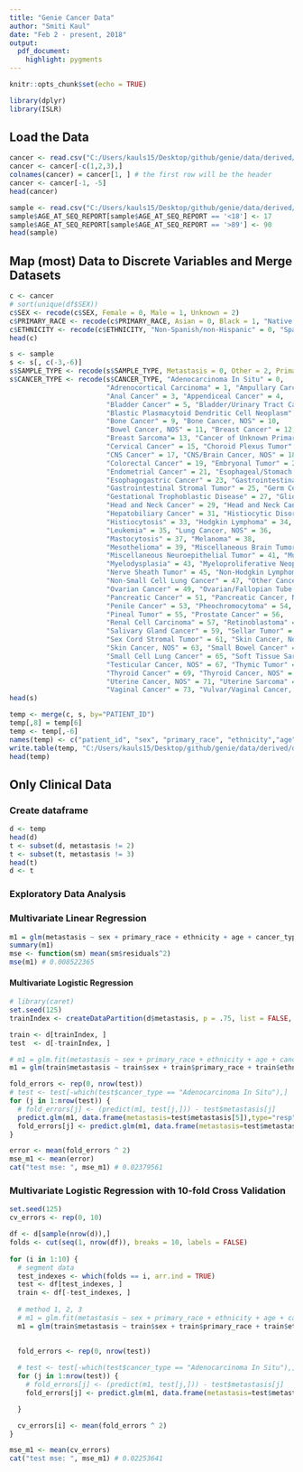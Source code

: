 ```yaml
---
title: "Genie Cancer Data"
author: "Smiti Kaul"
date: "Feb 2 - present, 2018"
output: 
  pdf_document: 
    highlight: pygments
---
```



```r
knitr::opts_chunk$set(echo = TRUE)
```

```r
library(dplyr)
library(ISLR)
```


## Load the Data

```r
cancer <- read.csv("C:/Users/kauls15/Desktop/github/genie/data/derived/data_clinical_patient.txt", stringsAsFactors = FALSE, sep = "\t")
cancer <- cancer[-c(1,2,3),]
colnames(cancer) = cancer[1, ] # the first row will be the header
cancer <- cancer[-1, -5]  
head(cancer)

sample <- read.csv("C:/Users/kauls15/Desktop/github/genie/data/derived/data_clinical_sample.txt", stringsAsFactors = FALSE, sep = "\t")
sample$AGE_AT_SEQ_REPORT[sample$AGE_AT_SEQ_REPORT == '<18'] <- 17
sample$AGE_AT_SEQ_REPORT[sample$AGE_AT_SEQ_REPORT == '>89'] <- 90
head(sample)
```

## Map (most) Data to Discrete Variables and Merge Datasets

```r
c <- cancer
# sort(unique(df$SEX))
c$SEX <- recode(c$SEX, Female = 0, Male = 1, Unknown = 2)
c$PRIMARY_RACE <- recode(c$PRIMARY_RACE, Asian = 0, Black = 1, "Native American" = 2, Other = 3, Undefined = 4, Unknown = 5, White = 6)
c$ETHNICITY <- recode(c$ETHNICITY, "Non-Spanish/non-Hispanic" = 0, "Spanish/Hispanic" = 1, Unknown = 2)
head(c)

s <- sample
s <- s[, c(-3,-6)]
s$SAMPLE_TYPE <- recode(s$SAMPLE_TYPE, Metastasis = 0, Other = 2, Primary = 1, Unspecified = 3)
s$CANCER_TYPE <- recode(s$CANCER_TYPE, "Adenocarcinoma In Situ" = 0, 
                        "Adrenocortical Carcinoma" = 1, "Ampullary Carcinoma" = 2,
                        "Anal Cancer" = 3, "Appendiceal Cancer" = 4,
                        "Bladder Cancer" = 5, "Bladder/Urinary Tract Cancer, NOS" = 6,
                        "Blastic Plasmacytoid Dendritic Cell Neoplasm" = 7, "Blood Cancer, NOS" = 8,
                        "Bone Cancer" = 9, "Bone Cancer, NOS" = 10, 
                        "Bowel Cancer, NOS" = 11, "Breast Cancer" = 12, 
                        "Breast Sarcoma"= 13, "Cancer of Unknown Primary" = 14, 
                        "Cervical Cancer" = 15, "Choroid Plexus Tumor" = 16, 
                        "CNS Cancer" = 17, "CNS/Brain Cancer, NOS" = 18, 
                        "Colorectal Cancer" = 19, "Embryonal Tumor" = 20, 
                        "Endometrial Cancer" = 21, "Esophageal/Stomach Cancer, NOS" = 22, 
                        "Esophagogastric Cancer" = 23, "Gastrointestinal Neuroendocrine Tumor" = 24,
                        "Gastrointestinal Stromal Tumor" = 25, "Germ Cell Tumor" = 26, 
                        "Gestational Trophoblastic Disease" = 27, "Glioma" = 28, 
                        "Head and Neck Cancer" = 29, "Head and Neck Cancer, NOS" = 30, 
                        "Hepatobiliary Cancer" = 31, "Histiocytic Disorder" = 32, 
                        "Histiocytosis" = 33, "Hodgkin Lymphoma" = 34,
                        "Leukemia" = 35, "Lung Cancer, NOS" = 36, 
                        "Mastocytosis" = 37, "Melanoma" = 38,
                        "Mesothelioma" = 39, "Miscellaneous Brain Tumor" = 40,
                        "Miscellaneous Neuroepithelial Tumor" = 41, "Multiple Myeloma" = 42,
                        "Myelodysplasia" = 43, "Myeloproliferative Neoplasm" = 44,
                        "Nerve Sheath Tumor" = 45, "Non-Hodgkin Lymphoma" = 46, 
                        "Non-Small Cell Lung Cancer" = 47, "Other Cancer, NOS"= 48,
                        "Ovarian Cancer" = 49, "Ovarian/Fallopian Tube Cancer, NOS" = 50, 
                        "Pancreatic Cancer" = 51, "Pancreatic Cancer, NOS" = 52, 
                        "Penile Cancer" = 53, "Pheochromocytoma" = 54, 
                        "Pineal Tumor" = 55, "Prostate Cancer" = 56,
                        "Renal Cell Carcinoma" = 57, "Retinoblastoma" = 58,
                        "Salivary Gland Cancer" = 59, "Sellar Tumor" = 60,
                        "Sex Cord Stromal Tumor" = 61, "Skin Cancer, Non-Melanoma" = 62, 
                        "Skin Cancer, NOS" = 63, "Small Bowel Cancer" = 64, 
                        "Small Cell Lung Cancer" = 65, "Soft Tissue Sarcoma" = 66,
                        "Testicular Cancer, NOS" = 67, "Thymic Tumor" = 68,
                        "Thyroid Cancer" = 69, "Thyroid Cancer, NOS" = 70,
                        "Uterine Cancer, NOS" = 71, "Uterine Sarcoma" = 72, 
                        "Vaginal Cancer" = 73, "Vulvar/Vaginal Cancer, NOS" = 74, "Wilms Tumor" = 75)
head(s)

temp <- merge(c, s, by="PATIENT_ID")
temp[,8] = temp[6]
temp <- temp[,-6]
names(temp) <- c("patient_id", "sex", "primary_race", "ethnicity","age", "cancer_type", "metastasis")
write.table(temp, "C:/Users/kauls15/Desktop/github/genie/data/derived/data_clinical_patient_and_sample.txt", sep="\t")
head(temp)
```

## Only Clinical Data

### Create dataframe
```r
d <- temp
head(d)
t <- subset(d, metastasis != 2)
t <- subset(t, metastasis != 3)
head(t)
d <- t
```

### Exploratory Data Analysis

### Multivariate Linear Regression
```r
m1 = glm(metastasis ~ sex + primary_race + ethnicity + age + cancer_type, data = d)
summary(m1)
mse <- function(sm) mean(sm$residuals^2)
mse(m1) # 0.008522365
```

#### Multivariate Logistic Regression

```r
# library(caret)
set.seed(125)
trainIndex <- createDataPartition(d$metastasis, p = .75, list = FALSE, times = 1)

train <- d[trainIndex, ]
test  <- d[-trainIndex, ]

# m1 = glm.fit(metastasis ~ sex + primary_race + ethnicity + age + cancer_type, data = train, family = binomial)
m1 = glm(train$metastasis ~ train$sex + train$primary_race + train$ethnicity + train$age + train$cancer_type, family = binomial)

fold_errors <- rep(0, nrow(test))
# test <- test[-which(test$cancer_type == "Adenocarcinoma In Situ"),]
for (j in 1:nrow(test)) {
  # fold_errors[j] <- (predict(m1, test[j,])) - test$metastasis[j]
  predict.glm(m1, data.frame(metastasis=test$metastasis[5]),type="resp")
  fold_errors[j] <- predict.glm(m1, data.frame(metastasis=test$metastasis[j]),type="resp") - test$metastasis[j]
}

error <- mean(fold_errors ^ 2)
mse_m1 <- mean(error)
cat("test mse: ", mse_m1) # 0.02379561
```

### Multivariate Logistic Regression with 10-fold Cross Validation

```r
set.seed(125)
cv_errors <- rep(0, 10)

df <- d[sample(nrow(d)),]
folds <- cut(seq(1, nrow(df)), breaks = 10, labels = FALSE)
 
for (i in 1:10) {
  # segment data
  test_indexes <- which(folds == i, arr.ind = TRUE)
  test <- df[test_indexes, ]
  train <- df[-test_indexes, ]
  
  # method 1, 2, 3
  # m1 = glm.fit(metastasis ~ sex + primary_race + ethnicity + age + cancer_type, data = train, family = binomial)
  m1 = glm(train$metastasis ~ train$sex + train$primary_race + train$ethnicity + train$age + train$cancer_type, family = binomial)
  

  fold_errors <- rep(0, nrow(test))
  
  # test <- test[-which(test$cancer_type == "Adenocarcinoma In Situ"),]
  for (j in 1:nrow(test)) {
    # fold_errors[j] <- (predict(m1, test[j,])) - test$metastasis[j]
    fold_errors[j] <- predict.glm(m1, data.frame(metastasis=test$metastasis[j]),type="resp") - test$metastasis[j]

  }

  cv_errors[i] <- mean(fold_errors ^ 2)
}

mse_m1 <- mean(cv_errors)
cat("test mse: ", mse_m1) # 0.02253641
```
